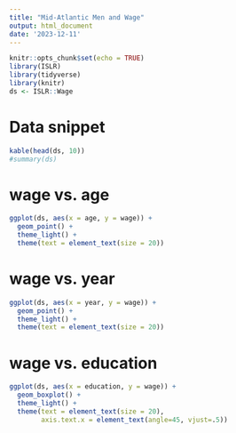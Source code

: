 ```yaml
---
title: "Mid-Atlantic Men and Wage"
output: html_document
date: '2023-12-11'
---
```


```r
knitr::opts_chunk$set(echo = TRUE)
library(ISLR)
library(tidyverse)
library(knitr)
ds <- ISLR::Wage

```

# Data snippet
```r

kable(head(ds, 10))
#summary(ds)

```

# wage vs. age 

```r

ggplot(ds, aes(x = age, y = wage)) +
  geom_point() + 
  theme_light() + 
  theme(text = element_text(size = 20))             

```

# wage vs. year 

```r

ggplot(ds, aes(x = year, y = wage)) +
  geom_point() + 
  theme_light() + 
  theme(text = element_text(size = 20))  

```

# wage vs. education 

```r

ggplot(ds, aes(x = education, y = wage)) +
  geom_boxplot() + 
  theme_light() + 
  theme(text = element_text(size = 20), 
        axis.text.x = element_text(angle=45, vjust=.5))  

```
